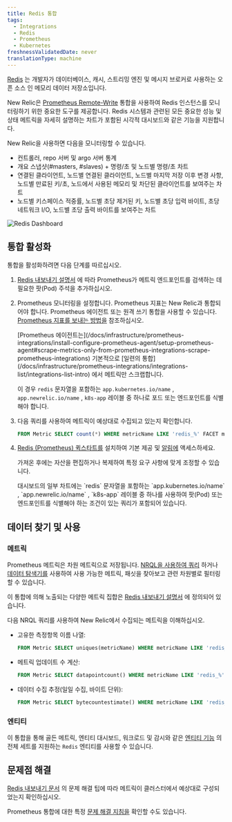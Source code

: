 ```yaml
---
title: Redis 통합
tags:
  - Integrations
  - Redis
  - Prometheus
  - Kubernetes
freshnessValidatedDate: never
translationType: machine
---
```


[Redis](https://redis.io/) 는 개발자가 데이터베이스, 캐시, 스트리밍 엔진 및 메시지 브로커로 사용하는 오픈 소스 인 메모리 데이터 저장소입니다.

New Relic은 [Prometheus Remote-Write](/docs/infrastructure/prometheus-integrations/install-configure-remote-write/set-your-prometheus-remote-write-integration/) 통합을 사용하여 Redis 인스턴스를 모니터링하기 위한 중요한 도구를 제공합니다. Redis 시스템과 관련된 모든 중요한 성능 및 상태 메트릭을 자세히 설명하는 차트가 포함된 시각적 대시보드와 같은 기능을 지원합니다.

New Relic을 사용하면 다음을 모니터링할 수 있습니다.

* 컨트롤러, repo 서버 및 argo 서버 통계
* 개요 스냅샷(#masters, #slaves) + 명령/초 및 노드별 명령/초 차트
* 연결된 클라이언트, 노드별 연결된 클라이언트, 노드별 마지막 저장 이후 변경 사항, 노드별 만료된 키/초, 노드에서 사용된 메모리 및 차단된 클라이언트를 보여주는 차트
* 노드별 키스페이스 적중률, 노드별 초당 제거된 키, 노드별 초당 입력 바이트, 초당 네트워크 I/O, 노드별 초당 출력 바이트를 보여주는 차트

<img title="Redis Dashboard" alt="Redis Dashboard" src="/images/kubernetes_screenshot-crop_redis-dashboard.webp" />

## 통합 활성화

통합을 활성화하려면 다음 단계를 따르십시오.

1. [Redis 내보내기 설명서](https://github.com/prometheus-community/helm-charts/tree/main/charts/prometheus-redis-exporter) 에 따라 Prometheus가 메트릭 엔드포인트를 검색하는 데 필요한 팟(Pod) 주석을 추가하십시오.

2. Prometheus 모니터링을 설정합니다. Prometheus 지표는 New Relic과 통합되어야 합니다. Prometheus 에이전트 또는 원격 쓰기 통합을 사용할 수 있습니다. [Prometheus 지표를 보내는 방법을](/docs/infrastructure/prometheus-integrations/get-started/send-prometheus-metric-data-new-relic/) 참조하십시오.

   <Callout variant="important">
     [Prometheus 에이전트는](/docs/infrastructure/prometheus-integrations/install-configure-prometheus-agent/setup-prometheus-agent#scrape-metrics-only-from-prometheus-integrations-scrape-prometheus-integrations) 기본적으로 [일련의 통합](/docs/infrastructure/prometheus-integrations/integrations-list/integrations-list-intro) 에서 메트릭만 스크랩합니다.

     이 경우 `redis` 문자열을 포함하는 `app.kubernetes.io/name` , `app.newrelic.io/name` , `k8s-app` 레이블 중 하나로 포드 또는 엔드포인트를 식별해야 합니다.
   </Callout>

3. 다음 쿼리를 사용하여 메트릭이 예상대로 수집되고 있는지 확인합니다.

   ```sql
   FROM Metric SELECT count(*) WHERE metricName LIKE 'redis_%' FACET metricName LIMIT MAX
   ```

4. [Redis (Prometheus) 퀵스타트를](https://newrelic.com/instant-observability/redis-prometheus) 설치하여 기본 제공 <InlinePopover type="dashboards" />및 [알림에](/docs/alerts-applied-intelligence/new-relic-alerts/learn-alerts/introduction-alerts/) 액세스하세요.

   가져온 후에는 자산을 편집하거나 복제하여 특정 요구 사항에 맞게 조정할 수 있습니다.

   <Callout variant="important">
     대시보드의 일부 차트에는 `redis` 문자열을 포함하는 `app.kubernetes.io/name` , `app.newrelic.io/name` , `k8s-app` 레이블 중 하나를 사용하여 팟(Pod) 또는 엔드포인트를 식별해야 하는 조건이 있는 쿼리가 포함되어 있습니다.
   </Callout>

## 데이터 찾기 및 사용

### 메트릭

Prometheus 메트릭은 차원 메트릭으로 저장됩니다. [NRQL을 사용하여 쿼리](/docs/telemetry-data-platform/get-data/apis/query-metric-data-type/) 하거나 [데이터 탐색기를](/docs/query-your-data/explore-query-data/browse-data/introduction-data-explorer/) 사용하여 사용 가능한 메트릭, 패싯을 찾아보고 관련 차원별로 필터링할 수 있습니다.

이 통합에 의해 노출되는 다양한 메트릭 집합은 [Redis 내보내기 설명서](https://github.com/oliver006/redis_exporter/blob/master/README.md#whats-exported) 에 정의되어 있습니다.

다음 NRQL 쿼리를 사용하여 New Relic에서 수집되는 메트릭을 이해하십시오.

* 고유한 측정항목 이름 나열:

  ```sql
  FROM Metric SELECT uniques(metricName) WHERE metricName LIKE 'redis_%' LIMIT MAX
  ```

* 메트릭 업데이트 수 계산:

  ```sql
  FROM Metric SELECT datapointcount() WHERE metricName LIKE 'redis_%' FACET metricName
  ```

* 데이터 수집 추정(일일 수집, 바이트 단위):

  ```sql
  FROM Metric SELECT bytecountestimate() WHERE metricName LIKE 'redis_%' SINCE 1 day ago
  ```

### 엔티티

이 통합을 통해 골든 메트릭, 엔티티 대시보드, 워크로드 및 감시와 같은 [엔티티 기능](/docs/new-relic-solutions/new-relic-one/core-concepts/what-entity-new-relic/) 의 전체 세트를 지원하는 `Redis` 엔티티를 사용할 수 있습니다.

## 문제점 해결

[Redis 내보내기 문서](https://github.com/oliver006/redis_exporter) 의 문제 해결 팁에 따라 메트릭이 클러스터에서 예상대로 구성되었는지 확인하십시오.

Prometheus 통합에 대한 특정 [문제 해결 지침을](/docs/infrastructure/prometheus-integrations/troubleshooting/no-data-appears-prometheus-integration) 확인할 수도 있습니다.